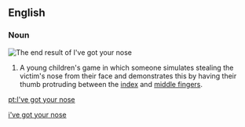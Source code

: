 ==English==
{{wikipedia}}

===Noun===
[[Image:Gesture fist with thumb through fingers.jpg|right|thumb|The end result of ''I've got your nose'']]
{{en-noun|-|sg=[[I've]] [[got]] [[your]] [[nose]]}}

# {{games}} A young children's game in which someone simulates stealing the victim's nose from their face and demonstrates this by having their thumb protruding between the [[index finger|index]] and [[middle finger]]s.

[[Category:English terms spelled with '|i've got your nose]]

[[pt:I've got your nose]]